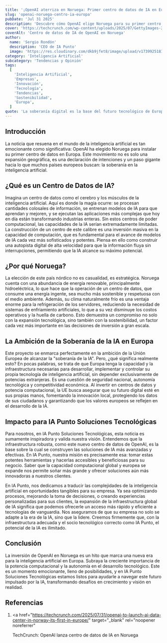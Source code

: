 ```yaml
---
title: '¡OpenAI aterriza en Noruega: Primer centro de datos de IA en Europa!'
slug: 'openai-noruega-centro-ia-europa'
pubDate: 'Jul 31 2025'
description: 'Descubre cómo OpenAI elige Noruega para su primer centro de datos en Europa, un paso clave para la soberanía de la IA, aprovechando energía renovable y clima frío para una operación sostenible.'
cover: 'https://techcrunch.com/wp-content/uploads/2025/07/GettyImages-2173788627.jpg'
coverAlt: 'Centro de datos de IA de OpenAI en Noruega'
author:
  name: 'Sergio Rondón'
  description: 'CEO de IA Punto'
  image: 'https://res.cloudinary.com/dkb9jfet8/image/upload/v1739925181/sergio_gdcaeh.png'
category: 'Inteligencia Artificial'
subcategory: 'Tendencias y Opinión'
tags:
  [
    'Inteligencia Artificial',
    'Empresas',
    'Innovación',
    'Tecnología',
    'Tendencias',
    'Sostenibilidad',
    'Europa',
  ]
quote: 'La soberanía digital es la base del futuro tecnológico de Europa.'
---
```


<h2 id="introduccion">Introducción</h2>

La noticia que resuena en el mundo de la inteligencia artificial es tan emocionante como significativa: OpenAI ha elegido Noruega para instalar su primer centro de datos en Europa. Este movimiento no es solo una expansión geográfica, es una declaración de intenciones y un paso gigante hacia lo que muchos países europeos buscan: la soberanía en la inteligencia artificial.

<h2 id="que-es-un-centro-de-datos-de-ia">¿Qué es un Centro de Datos de IA?</h2>

Imagina un centro de datos como el cerebro y los músculos de la inteligencia artificial. Aquí es donde la magia ocurre: se procesan cantidades colosales de información, se entrenan modelos de IA para que aprendan y mejoren, y se ejecutan las aplicaciones más complejas que hoy en día están transformando industrias enteras. Sin estos centros de poder computacional, las capacidades de la IA serían extremadamente limitadas. La construcción de un centro de este calibre es una inversión masiva en la capacidad de computación, que es fundamental para el avance de modelos de IA cada vez más sofisticados y potentes. Piensa en ello como construir una autopista digital de alta velocidad para que la información fluya sin interrupciones, permitiendo que la IA alcance su máximo potencial.

<h2 id="por-que-noruega">¿Por qué Noruega?</h2>

La elección de este país nórdico no es casualidad, es estratégica. Noruega cuenta con una abundancia de energía renovable, principalmente hidroeléctrica, lo que hace que la operación de un centro de datos, que consume una energía ingente, sea mucho más sostenible y respetuosa con el medio ambiente. Además, su clima naturalmente frío es una ventaja enorme para la refrigeración de los servidores, reduciendo la necesidad de sistemas de enfriamiento artificiales, lo que a su vez disminuye los costos operativos y la huella de carbono. Esto demuestra un compromiso no solo con la expansión tecnológica, sino también con la sostenibilidad, un factor cada vez más importante en las decisiones de inversión a gran escala.

<h2 id="la-ambicion-de-la-soberania-de-la-ia-en-europa">
  La Ambición de la Soberanía de la IA en Europa
</h2>

Este proyecto se enmarca perfectamente en la ambición de la Unión Europea de alcanzar la "soberanía de la IA". Pero, ¿qué significa realmente esto? En pocas palabras, se trata de que Europa tenga la capacidad y la infraestructura necesarias para desarrollar, implementar y controlar su propia tecnología de inteligencia artificial, sin depender exclusivamente de potencias extranjeras. Es una cuestión de seguridad nacional, autonomía tecnológica y competitividad económica. Al invertir en centros de datos y potencia computacional, la UE busca asegurar que su futuro digital esté en sus propias manos, fomentando la innovación local, protegiendo los datos de sus ciudadanos y garantizando que los valores europeos se reflejen en el desarrollo de la IA.

<h2 id="impacto-para-ia-punto-soluciones-tecnologicas">
  Impacto para IA Punto Soluciones Tecnológicas
</h2>

Para nosotros, en IA Punto Soluciones Tecnológicas, esta noticia es sumamente inspiradora y valida nuestra visión. Entendemos que la infraestructura robusta, como este nuevo centro de datos de OpenAI, es la base sobre la cual se construyen las soluciones de IA más avanzadas y efectivas. En IA Punto, nuestra misión es precisamente esa: tomar estas potentes herramientas y hacerlas accesibles y beneficiosas para su negocio. Saber que la capacidad computacional global y europea se expande nos permite soñar más grande y ofrecer soluciones aún más innovadoras a nuestros clientes.

En IA Punto, nos dedicamos a traducir las complejidades de la inteligencia artificial en oportunidades tangibles para su empresa. Ya sea optimizando procesos, mejorando la toma de decisiones, o creando experiencias personalizadas para sus clientes, la expansión de la infraestructura global de IA significa que podemos ofrecerle un acceso más rápido y eficiente a tecnologías de vanguardia. Nos aseguramos de que su empresa no solo se adapte a la era de la IA, sino que la lidere. Creemos firmemente que, con la infraestructura adecuada y el socio tecnológico correcto como IA Punto, el potencial de la IA es ilimitado.

<h2 id="conclusion">Conclusión</h2>

La inversión de OpenAI en Noruega es un hito que marca una nueva era para la inteligencia artificial en Europa. Subraya la creciente importancia de la potencia computacional y la autonomía en el desarrollo tecnológico. Este es un momento emocionante, lleno de posibilidades, y en IA Punto Soluciones Tecnológicas estamos listos para ayudarle a navegar este futuro impulsado por la IA, transformando desafíos en crecimiento y visión en realidad.

<h2 id="referencias">Referencias</h2>

1.  <a
      href="https://techcrunch.com/2025/07/31/openai-to-launch-ai-data-center-in-norway-its-first-in-europe/"
      target="_blank"
      rel="noopener noreferrer"
    >
      TechCrunch: OpenAI lanza centro de datos de IA en Noruega
    </a>
